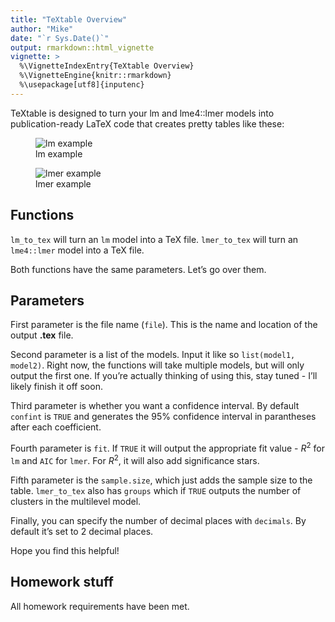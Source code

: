 ```yaml
---
title: "TeXtable Overview"
author: "Mike"
date: "`r Sys.Date()`"
output: rmarkdown::html_vignette
vignette: >
  %\VignetteIndexEntry{TeXtable Overview}
  %\VignetteEngine{knitr::rmarkdown}
  %\usepackage[utf8]{inputenc}
---
```


TeXtable is designed to turn your lm and lme4::lmer models into publication-ready LaTeX code that creates pretty tables like these:

![lm example](lm.PNG)

![lmer example](lmer.PNG)

## Functions

`lm_to_tex` will turn an `lm` model into a TeX file.
`lmer_to_tex` will turn an `lme4::lmer` model into a TeX file.

Both functions have the same parameters. Let's go over them.

## Parameters

First parameter is the file name (`file`). This is the name and location of the output **.tex** file.

Second parameter is a list of the models. Input it like so `list(model1, model2)`. Right now, the functions will take multiple models, but will only output the first one. If you're actually thinking of using this, stay tuned - I'll likely finish it off soon.

Third parameter is whether you want a confidence interval. By default `confint` is `TRUE` and generates the 95% confidence interval in parantheses after each coefficient.

Fourth parameter is `fit`. If `TRUE` it will output the appropriate fit value - $R^2$ for `lm` and `AIC` for `lmer`. For $R^2$, it will also add significance stars.

Fifth parameter is the `sample.size`, which just adds the sample size to the table. `lmer_to_tex` also has `groups` which if `TRUE` outputs the number of clusters in the multilevel model.

Finally, you can specify the number of decimal places with `decimals`. By default it's set to 2 decimal places.

Hope you find this helpful!

## Homework stuff

All homework requirements have been met.
